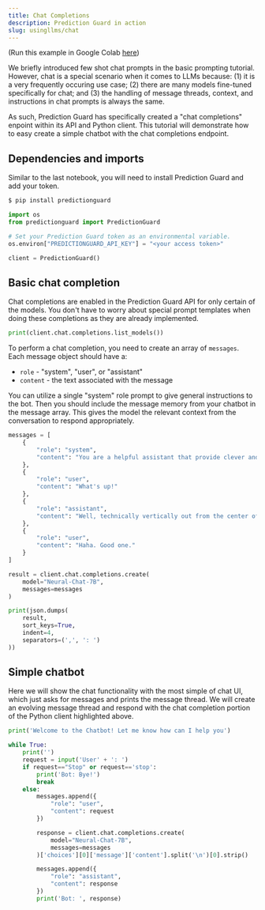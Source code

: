 ```yaml
---
title: Chat Completions
description: Prediction Guard in action
slug: usingllms/chat
---
```


(Run this example in Google Colab [here](https://drive.google.com/file/d/15EBnc9aSC_KWeL677b_QHEOO7hIWDn1e/view?usp=sharing))

We briefly introduced few shot chat prompts in the basic prompting tutorial. However, chat is a special scenario when it comes to LLMs because: (1) it is a very frequently occuring use case; (2) there are many models fine-tuned specifically for chat; and (3) the handling of message threads, context, and instructions in chat prompts is always the same.

As such, Prediction Guard has specifically created a "chat completions" enpoint within its API and Python client. This tutorial will demonstrate how to easy create a simple chatbot with the chat completions endpoint.

## Dependencies and imports

Similar to the last notebook, you will need to install Prediction Guard and add your token.

```bash copy
$ pip install predictionguard
```

```python copy
import os
from predictionguard import PredictionGuard

# Set your Prediction Guard token as an environmental variable.
os.environ["PREDICTIONGUARD_API_KEY"] = "<your access token>"

client = PredictionGuard()
```

## Basic chat completion

Chat completions are enabled in the Prediction Guard API for only certain of the models. You don't have to worry about special prompt templates when doing these completions as they are already implemented.

```python copy
print(client.chat.completions.list_models())
```

To perform a chat completion, you need to create an array of `messages`. Each message object should have a:

- `role` - "system", "user", or "assistant"
- `content` - the text associated with the message

You can utilize a single "system" role prompt to give general instructions to the bot. Then you should include the message memory from your chatbot in the message array. This gives the model the relevant context from the conversation to respond appropriately.

```python copy
messages = [
    {
        "role": "system",
        "content": "You are a helpful assistant that provide clever and sometimes funny responses."
    },
    {
        "role": "user",
        "content": "What's up!"
    },
    {
        "role": "assistant",
        "content": "Well, technically vertically out from the center of the earth."
    },
    {
        "role": "user",
        "content": "Haha. Good one."
    }
]

result = client.chat.completions.create(
    model="Neural-Chat-7B",
    messages=messages
)

print(json.dumps(
    result,
    sort_keys=True,
    indent=4,
    separators=(',', ': ')
))
```

## Simple chatbot

Here we will show the chat functionality with the most simple of chat UI, which just asks for messages and prints the message thread. We will create an evolving message thread and respond with the chat completion portion of the Python client highlighted above.

```python copy
print('Welcome to the Chatbot! Let me know how can I help you')

while True:
    print('')
    request = input('User' + ': ')
    if request=="Stop" or request=='stop':
        print('Bot: Bye!')
        break
    else:
        messages.append({
            "role": "user",
            "content": request
        })

        response = client.chat.completions.create(
            model="Neural-Chat-7B",
            messages=messages
        )['choices'][0]['message']['content'].split('\n')[0].strip()

        messages.append({
            "role": "assistant",
            "content": response
        })
        print('Bot: ', response)
```
